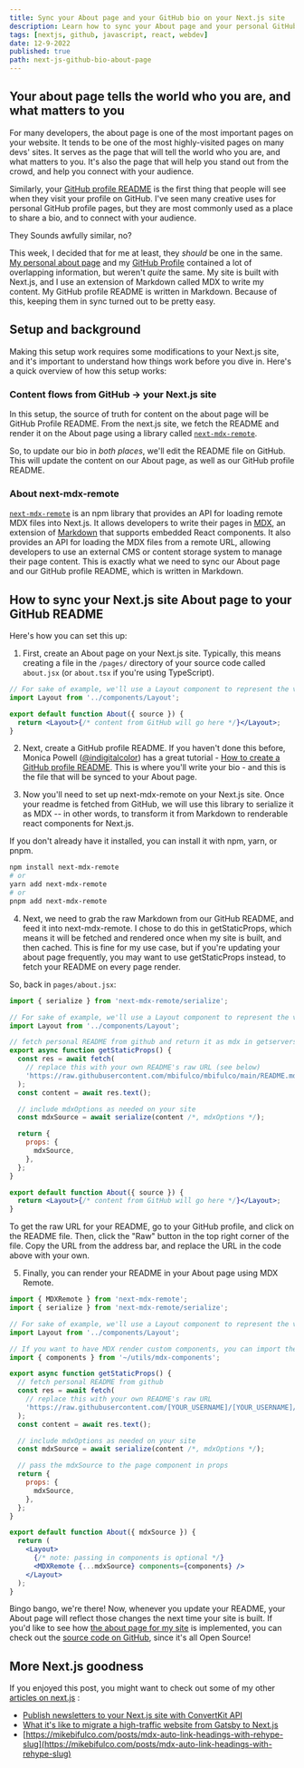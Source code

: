 ```yaml
---
title: Sync your About page and your GitHub bio on your Next.js site
description: Learn how to sync your About page and your personal GitHub README bio on your Next.js site, as a step towards owning your content on social media.
tags: [nextjs, github, javascript, react, webdev]
date: 12-9-2022
published: true
path: next-js-github-bio-about-page
---
```


## Your about page tells the world who you are, and what matters to you

For many developers, the about page is one of the most important pages on your website. It tends to be one of the most highly-visited pages on many devs' sites. It serves as the page that will tell the world who you are, and what matters to you. It's also the page that will help you stand out from the crowd, and help you connect with your audience.

Similarly, your [GitHub profile README](https://docs.github.com/en/account-and-profile/setting-up-and-managing-your-github-profile/customizing-your-profile/managing-your-profile-readme) is the first thing that people will see when they visit your profile on GitHub. I've seen many creative uses for personal GitHub profile pages, but they are most commonly used as a place to share a bio, and to connect with your audience.

They Sounds awfully similar, no?

This week, I decided that for me at least, they _should_ be one in the same. [My personal about page](https://mikebifulco.com/about) and my [GitHub Profile](https://github.com/mbifulco) contained a lot of overlapping information, but weren't _quite_ the same. My site is built with Next.js, and I use an extension of Markdown called MDX to write my content. My GitHub profile README is written in Markdown. Because of this, keeping them in sync turned out to be pretty easy.

## Setup and background

Making this setup work requires some modifications to your Next.js site, and it's important to understand how things work before you dive in. Here's a quick overview of how this setup works:

### Content flows from GitHub -> your Next.js site

In this setup, the source of truth for content on the about page will be GitHub Profile README. From the next.js site, we fetch the README and render it on the About page using a library called [`next-mdx-remote`](https://github.com/hashicorp/next-mdx-remote).

So, to update our bio in _both places_, we'll edit the README file on GitHub. This will update the content on our About page, as well as our GitHub profile README.

### About next-mdx-remote

[`next-mdx-remote`](https://github.com/hashicorp/next-mdx-remote) is an npm library that provides an API for loading remote MDX files into Next.js. It allows developers to write their pages in [MDX](https://mdxjs.com/docs/), an extension of [Markdown](https://daringfireball.net/projects/markdown/) that supports embedded React components. It also provides an API for loading the MDX files from a remote URL, allowing developers to use an external CMS or content storage system to manage their page content. This is exactly what we need to sync our About page and our GitHub profile README, which is written in Markdown.

## How to sync your Next.js site About page to your GitHub README

Here's how you can set this up:

1. First, create an About page on your Next.js site. Typically, this means creating a file in the `/pages/` directory of your source code called `about.jsx` (or `about.tsx` if you're using TypeScript).

```jsx
// For sake of example, we'll use a Layout component to represent the visual layout of the page
import Layout from '../components/Layout';

export default function About({ source }) {
  return <Layout>{/* content from GitHub will go here */}</Layout>;
}
```

2. Next, create a GitHub profile README. If you haven't done this before, Monica Powell ([@indigitalcolor](https://twitter.com/indigitalcolor)) has a great tutorial - [How to create a GitHub profile README](https://aboutmonica.com/blog/how-to-create-a-github-profile-readme). This is where you'll write your bio - and this is the file that will be synced to your About page.

3. Now you'll need to set up next-mdx-remote on your Next.js site. Once your readme is fetched from GitHub, we will use this library to serialize it as MDX -- in other words, to transform it from Markdown to renderable react components for Next.js.

If you don't already have it installed, you can install it with npm, yarn, or pnpm.

```bash {1,3-5}
npm install next-mdx-remote
# or
yarn add next-mdx-remote
# or
pnpm add next-mdx-remote
```

4. Next, we need to grab the raw Markdown from our GitHub README, and feed it into next-mdx-remote. I chose to do this in getStaticProps, which means it will be fetched and rendered once when my site is built, and then cached. This is fine for my use case, but if you're updating your about page frequently, you may want to use getStaticProps instead, to fetch your README on every page render.

So, back in `pages/about.jsx`:

```jsx {1,3-5}
import { serialize } from 'next-mdx-remote/serialize';

// For sake of example, we'll use a Layout component to represent the visual layout of the page
import Layout from '../components/Layout';

// fetch personal README from github and return it as mdx in getserversideprops
export async function getStaticProps() {
  const res = await fetch(
    // replace this with your own README's raw URL (see below)
    'https://raw.githubusercontent.com/mbifulco/mbifulco/main/README.md'
  );
  const content = await res.text();

  // include mdxOptions as needed on your site
  const mdxSource = await serialize(content /*, mdxOptions */);

  return {
    props: {
      mdxSource,
    },
  };
}

export default function About({ source }) {
  return <Layout>{/* content from GitHub will go here */}</Layout>;
}
```

To get the raw URL for your README, go to your GitHub profile, and click on the README file. Then, click the "Raw" button in the top right corner of the file. Copy the URL from the address bar, and replace the URL in the code above with your own.

5. Finally, you can render your README in your About page using MDX Remote.

```jsx
import { MDXRemote } from 'next-mdx-remote';
import { serialize } from 'next-mdx-remote/serialize';

// For sake of example, we'll use a Layout component to represent the visual layout of the page
import Layout from '../components/Layout';

// If you want to have MDX render custom components, you can import them here
import { components } from '~/utils/mdx-components';

export async function getStaticProps() {
  // fetch personal README from github
  const res = await fetch(
    // replace this with your own README's raw URL
    'https://raw.githubusercontent.com/[YOUR_USERNAME]/[YOUR_USERNAME]/[YOUR_DEFAULT_BRANCH]/README.md'
  );
  const content = await res.text();

  // include mdxOptions as needed on your site
  const mdxSource = await serialize(content /*, mdxOptions */);

  // pass the mdxSource to the page component in props
  return {
    props: {
      mdxSource,
    },
  };
}

export default function About({ mdxSource }) {
  return (
    <Layout>
      {/* note: passing in components is optional */}
      <MDXRemote {...mdxSource} components={components} />
    </Layout>
  );
}
```

Bingo bango, we're there! Now, whenever you update your README, your About page will reflect those changes the next time your site is built. If you'd like to see how [the about page for my site](https://mikebifulco.com/about) is implemented, you can check out the [source code on GitHub](https://github.com/mbifulco/blog/blob/main/src/pages/about/index.js), since it's all Open Source!

## More Next.js goodness

If you enjoyed this post, you might want to check out some of my other [articles on next.js](https://mikebifulco.com/tags/nextjs) :

- [Publish newsletters to your Next.js site with ConvertKit API](https://mikebifulco.com/posts/publish-your-newsletter-with-convertkit-api-next-js)
- [What it's like to migrate a high-traffic website from Gatsby to Next.js](https://mikebifulco.com/posts/migrate-gatsby-to-nextjs-apisyouwonthate-com)
- [https://mikebifulco.com/posts/mdx-auto-link-headings-with-rehype-slug](https://mikebifulco.com/posts/mdx-auto-link-headings-with-rehype-slug)
